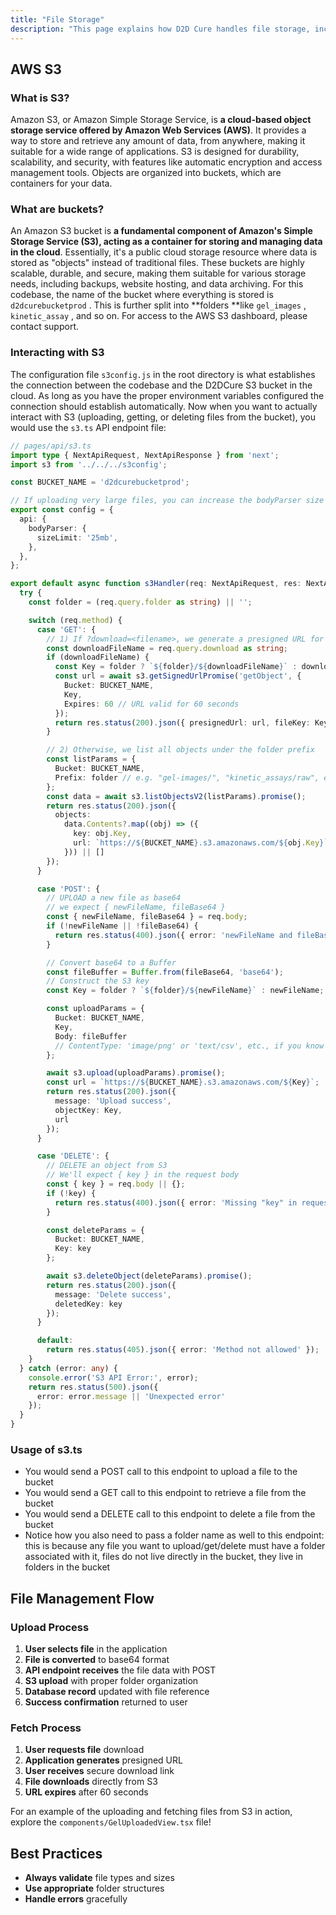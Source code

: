 ```yaml
---
title: "File Storage"
description: "This page explains how D2D Cure handles file storage, including the AWS S3 integration, supported file types, and how files are managed throughout the application. Learn about file uploads, downloads, and the security measures in place for storing research data."
---
```


## AWS S3

### What is S3?

Amazon S3, or Amazon Simple Storage Service, is **a cloud-based object storage service offered by Amazon Web Services (AWS)**. It provides a way to store and retrieve any amount of data, from anywhere, making it suitable for a wide range of applications. S3 is designed for durability, scalability, and security, with features like automatic encryption and access management tools. Objects are organized into buckets, which are containers for your data.

### What are buckets?

An Amazon S3 bucket is **a fundamental component of Amazon's Simple Storage Service (S3), acting as a container for storing and managing data in the cloud**. Essentially, it's a public cloud storage resource where data is stored as "objects" instead of traditional files. These buckets are highly scalable, durable, and secure, making them suitable for various storage needs, including backups, website hosting, and data archiving. For this codebase, the name of the bucket where everything is stored is `d2dcurebucketprod` . This is further split into \*\*folders \*\*like `gel_images` , `kinetic_assay` , and so on. For access to the AWS S3 dashboard, please contact support.

### Interacting with S3

The configuration file `s3config.js` in the root directory is what establishes the connection between the codebase and the D2DCure S3 bucket in the cloud. As long as you have the proper environment variables configured the connection should establish automatically. Now when you want to actually interact with S3 (uploading, getting, or deleting files from the bucket), you would use the `s3.ts` API endpoint file:

```typescript s3.ts
// pages/api/s3.ts
import type { NextApiRequest, NextApiResponse } from 'next';
import s3 from '../../../s3config';

const BUCKET_NAME = 'd2dcurebucketprod';

// If uploading very large files, you can increase the bodyParser size limit
export const config = {
  api: {
    bodyParser: {
      sizeLimit: '25mb',
    },
  },
};

export default async function s3Handler(req: NextApiRequest, res: NextApiResponse) {
  try {
    const folder = (req.query.folder as string) || '';

    switch (req.method) {
      case 'GET': {
        // 1) If ?download=<filename>, we generate a presigned URL for that specific file
        const downloadFileName = req.query.download as string;
        if (downloadFileName) {
          const Key = folder ? `${folder}/${downloadFileName}` : downloadFileName;
          const url = await s3.getSignedUrlPromise('getObject', {
            Bucket: BUCKET_NAME,
            Key,
            Expires: 60 // URL valid for 60 seconds
          });
          return res.status(200).json({ presignedUrl: url, fileKey: Key });
        }

        // 2) Otherwise, we list all objects under the folder prefix
        const listParams = {
          Bucket: BUCKET_NAME,
          Prefix: folder // e.g. "gel-images/", "kinetic_assays/raw", etc.
        };
        const data = await s3.listObjectsV2(listParams).promise();
        return res.status(200).json({
          objects:
            data.Contents?.map((obj) => ({
              key: obj.Key,
              url: `https://${BUCKET_NAME}.s3.amazonaws.com/${obj.Key}`
            })) || []
        });
      }

      case 'POST': {
        // UPLOAD a new file as base64
        // we expect { newFileName, fileBase64 }
        const { newFileName, fileBase64 } = req.body;
        if (!newFileName || !fileBase64) {
          return res.status(400).json({ error: 'newFileName and fileBase64 are required' });
        }

        // Convert base64 to a Buffer
        const fileBuffer = Buffer.from(fileBase64, 'base64');
        // Construct the S3 key
        const Key = folder ? `${folder}/${newFileName}` : newFileName;

        const uploadParams = {
          Bucket: BUCKET_NAME,
          Key,
          Body: fileBuffer
          // ContentType: 'image/png' or 'text/csv', etc., if you know the type
        };

        await s3.upload(uploadParams).promise();
        const url = `https://${BUCKET_NAME}.s3.amazonaws.com/${Key}`;
        return res.status(200).json({
          message: 'Upload success',
          objectKey: Key,
          url
        });
      }

      case 'DELETE': {
        // DELETE an object from S3
        // We'll expect { key } in the request body
        const { key } = req.body || {};
        if (!key) {
          return res.status(400).json({ error: 'Missing "key" in request body' });
        }

        const deleteParams = {
          Bucket: BUCKET_NAME,
          Key: key
        };

        await s3.deleteObject(deleteParams).promise();
        return res.status(200).json({
          message: 'Delete success',
          deletedKey: key
        });
      }

      default:
        return res.status(405).json({ error: 'Method not allowed' });
    }
  } catch (error: any) {
    console.error('S3 API Error:', error);
    return res.status(500).json({
      error: error.message || 'Unexpected error'
    });
  }
}
```

### Usage of s3.ts

- You would send a POST call to this endpoint to upload a file to the bucket
- You would send a GET call to this endpoint to retrieve a file from the bucket
- You would send a DELETE call to this endpoint to delete a file from the bucket
- Notice how you also need to pass a folder name as well to this endpoint: this is because any file you want to upload/get/delete must have a folder associated with it, files do not live directly in the bucket, they live in folders in the bucket

## File Management Flow

### Upload Process

1. **User selects file** in the application
2. **File is converted** to base64 format
3. **API endpoint receives** the file data with POST
4. **S3 upload** with proper folder organization
5. **Database record** updated with file reference
6. **Success confirmation** returned to user

### Fetch Process

1. **User requests file** download
2. **Application generates** presigned URL
3. **User receives** secure download link
4. **File downloads** directly from S3
5. **URL expires** after 60 seconds

For an example of the uploading and fetching files from S3 in action, explore the `components/GelUploadedView.tsx` file\! 

## Best Practices 

- **Always validate** file types and sizes
- **Use appropriate** folder structures
- **Handle errors** gracefully